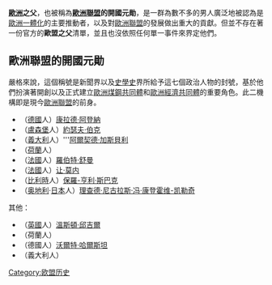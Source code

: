 {{noteTA|1=zh-hk:阿登納;zh-tw:艾德諾;zh-hans:阿登纳}}
'''[[歐洲|歐洲]]之父'''，也被稱為'''[[歐洲聯盟|歐洲聯盟]]的開國元勛'''，是一群為數不多的男人廣泛地被認為是[[歐洲一體化|歐洲一體化]]的主要推動者，以及對[[歐洲聯盟|歐洲聯盟]]的發展做出重大的貢獻。但並不存在著一份官方的'''歐盟之父'''清單，並且也沒依照任何單一事件來界定他們。

==歐洲聯盟的開國元勛==
嚴格來說，這個稱號是新聞界以及[[史學史|史學史]]界所給予這七個政治人物的封號，基於他們扮演著開創以及正式建立[[歐洲煤鋼共同體|歐洲煤鋼共同體]]和[[歐洲經濟共同體|歐洲經濟共同體]]的重要角色。此二機構即是現今[[歐洲聯盟|歐洲聯盟]]的前身。

*（[[德國|德國]]人）[[康拉德·阿登納|康拉德·阿登納]]
*（[[盧森堡|盧森堡]]人）[[約瑟夫·伯克|約瑟夫·伯克]]
*（[[義大利|義大利]]人）'''[[阿爾契德·加斯貝利|阿爾契德·加斯貝利]]
*（[[荷蘭|荷蘭]]人）{{tsl|en|Jan Willem Beyen|约翰·威廉·贝恩}}
*（[[法國|法國]]人）[[罗伯特·舒曼_(政治家)|羅伯特·舒曼]]
*（[[法國|法國]]人）[[让·莫内|让·莫内]]
*（[[比利時|比利時]]人）[[保羅-亨利·斯巴克|保羅-亨利·斯巴克]]
*（[[奥地利|奥地利]]·[[日本|日本]]人）[[理查德·尼古拉斯·冯·康登霍维-凯勒奇|理查德·尼古拉斯·冯·康登霍维-凯勒奇]]
其他：
*（[[英國|英國]]人）[[溫斯頓·邱吉爾|溫斯頓·邱吉爾]]
*（荷蘭人）{{link-en|西科·曼霍尔特|Sicco Mansholt}}
*（德國人）[[沃爾特·哈爾斯坦|沃爾特·哈爾斯坦]]
*（義大利人）{{link-en|艾爾蒂羅·斯賓內利|Altiero Spinelli}}

[[Category:欧盟历史|Category:欧盟历史]]